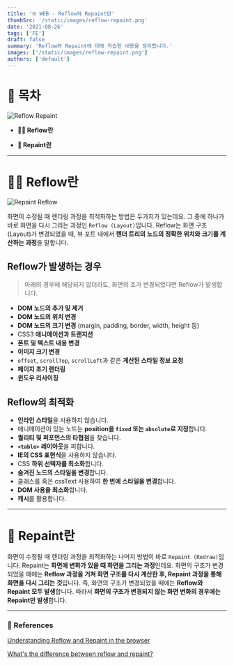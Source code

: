 ```yaml
---
title: '🌐 WEB - Reflow와 Repaint란'
thumbSrc: '/static/images/reflow-repaint.png'
date: '2021-08-26'
tags: ['FE']
draft: false
summary: 'Reflow와 Repaint에 대해 학습한 내용을 정리합니다.'
images: ['/static/images/reflow-repaint.png']
authors: ['default']
---
```


# 📌 목차

![Reflow Repaint](/static/images/reflow-repaint.png)

- **💁🏻 Reflow란**

- **🎨 Repaint란**

---

# 💁🏻 Reflow란

![Repaint Reflow](/static/images/reflow-repaint2.png)

화면이 수정될 때 렌더링 과정을 최적화하는 방법은 두가지가 있는데요. 그 중에 하나가 바로 화면을 다시 그리는 과정인 `Reflow (Layout)`입니다. Reflow는 화면 구조 (Layout)가 변경되었을 때, 뷰 포트 내에서 **렌더 트리의 노드의 정확한 위치와 크기를 계산하는 과정**을 말합니다.

## Reflow가 발생하는 경우

> 아래의 경우에 해당되지 않더라도, 화면의 조가 변경되었다면 Reflow가 발생합니다.

- **DOM 노드의 추가 및 제거**
- **DOM 노드의 위치 변경**
- **DOM 노드의 크기 변경** (margin, padding, border, width, height 등)
- CSS3 **애니메이션과 트랜지션**
- **폰트 및 텍스트 내용 변경**
- **이미지 크기 변경**
- `offset`, `scrollTop`, `scrollLeft`과 같은 **계산된 스타일 정보 요청**
- **페이지 초기 렌더링**
- **윈도우 리사이징**

## Reflow의 최적화

- **인라인 스타일**을 사용하지 않습니다.
- 애니메이션이 있는 노드는 **position을 `fixed` 또는 `absolute`로 지정**합니다.
- **퀄리티 및 퍼포먼스의 타협점**을 찾습니다.
- **`<table>` 레이아웃**을 피합니다.
- **IE의 CSS 표현식**을 사용하지 않습니다.
- CSS **하위 선택자를 최소화**합니다.
- **숨겨진 노드의 스타일을 변경**합니다.
- 클래스를 혹은 cssText 사용하여 **한 번에 스타일을 변경**합니다.
- **DOM 사용을 최소화**합니다.
- **캐시**를 활용합니다.

---

# 🎨 Repaint란

화면이 수정될 때 렌더링 과정을 최적화하는 나머지 방법이 바로 `Repaint (Redraw)`입니다. Repaint는 **화면에 변화가 있을 때 화면을 그리는 과정**인데요. 화면의 구조가 변경되었을 때에는 **Reflow 과정을 거쳐 화면 구조를 다시 계산한 후, Repaint 과정을 통해 화면을 다시 그리는 것**입니다. 즉, 화면의 구조가 변경되었을 때에는 **Reflow와 Repaint 모두 발생**합니다. 따라서 **화면의 구조가 변경되지 않는 화면 변화의 경우에는 Repaint만 발생**합니다.

---

### 🔗 References

[Understanding Reflow and Repaint in the browser](https://dev.to/gopal1996/understanding-reflow-and-repaint-in-the-browser-1jbg)

[What's the difference between reflow and repaint?](https://stackoverflow.com/questions/2549296/whats-the-difference-between-reflow-and-repaint)
